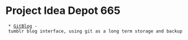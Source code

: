 = Project Idea Depot 665 =
  * [[ideas/git_blog|GitBlog]] - tumblr blog interface, using git as a long term storage and backup
